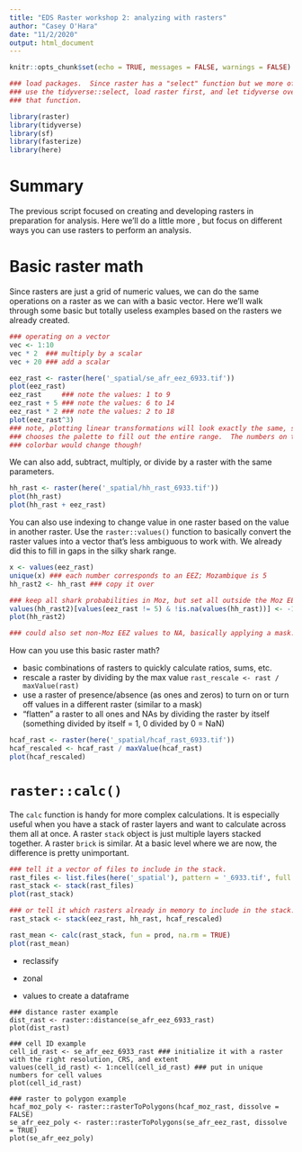```yaml
---
title: "EDS Raster workshop 2: analyzing with rasters"
author: "Casey O'Hara"
date: "11/2/2020"
output: html_document
---
```


```r
knitr::opts_chunk$set(echo = TRUE, messages = FALSE, warnings = FALSE)

### load packages.  Since raster has a "select" function but we more often
### use the tidyverse::select, load raster first, and let tidyverse overwrite
### that function.

library(raster)
library(tidyverse)
library(sf)
library(fasterize)
library(here)
```
 
# Summary
 
The previous script focused on creating and developing rasters in preparation for analysis.  Here we'll do a little more , but focus on different ways you can use rasters to perform an analysis.

# Basic raster math

Since rasters are just a grid of numeric values, we can do the same operations on a raster as we can with a basic vector.  Here we'll walk through some basic but totally useless examples based on the rasters we already created.

```r
### operating on a vector
vec <- 1:10
vec * 2  ### multiply by a scalar
vec + 20 ### add a scalar

eez_rast <- raster(here('_spatial/se_afr_eez_6933.tif'))
plot(eez_rast)
eez_rast     ### note the values: 1 to 9
eez_rast + 5 ### note the values: 6 to 14
eez_rast * 2 ### note the values: 2 to 18
plot(eez_rast^3)
### note, plotting linear transformations will look exactly the same, since R
### chooses the palette to fill out the entire range.  The numbers on the 
### colorbar would change though!
```

We can also add, subtract, multiply, or divide by a raster with the same parameters.

```r
hh_rast <- raster(here('_spatial/hh_rast_6933.tif'))
plot(hh_rast)
plot(hh_rast + eez_rast)
```

You can also use indexing to change value in one raster based on the value in another raster.  Use the `raster::values()` function to basically convert the raster values into a vector that's less ambiguous to work with.  We already did this to fill in gaps in the silky shark range.
```r
x <- values(eez_rast)
unique(x) ### each number corresponds to an EEZ; Mozambique is 5
hh_rast2 <- hh_rast ### copy it over

### keep all shark probabilities in Moz, but set all outside the Moz EEZ to -1
values(hh_rast2)[values(eez_rast != 5) & !is.na(values(hh_rast))] <- -1
plot(hh_rast2)

### could also set non-Moz EEZ values to NA, basically applying a mask.
```


How can you use this basic raster math?

* basic combinations of rasters to quickly calculate ratios, sums, etc.
* rescale a raster by dividing by the max value `rast_rescale <- rast / maxValue(rast)`
* use a raster of presence/absence (as ones and zeros) to turn on or turn off values in a different raster (similar to a mask)
* "flatten" a raster to all ones and NAs by dividing the raster by itself (something divided by itself = 1, 0 divided by 0 = NaN)

```r
hcaf_rast <- raster(here('_spatial/hcaf_rast_6933.tif'))
hcaf_rescaled <- hcaf_rast / maxValue(hcaf_rast)
plot(hcaf_rescaled)
```


# `raster::calc()`

The `calc` function is handy for more complex calculations.  It is especially useful when you have a stack of raster layers and want to calculate across them all at once.  A raster `stack` object is just multiple layers stacked together.  A raster `brick` is similar.  At a basic level where we are now, the difference is pretty unimportant.

```r
### tell it a vector of files to include in the stack.
rast_files <- list.files(here('_spatial'), pattern = '_6933.tif', full.names = TRUE)
rast_stack <- stack(rast_files)
plot(rast_stack)

### or tell it which rasters already in memory to include in the stack.
rast_stack <- stack(eez_rast, hh_rast, hcaf_rescaled)

rast_mean <- calc(rast_stack, fun = prod, na.rm = TRUE)
plot(rast_mean)
```



- reclassify
- zonal

- values to create a dataframe


```
### distance raster example
dist_rast <- raster::distance(se_afr_eez_6933_rast)
plot(dist_rast)

### cell ID example
cell_id_rast <- se_afr_eez_6933_rast ### initialize it with a raster with the right resolution, CRS, and extent
values(cell_id_rast) <- 1:ncell(cell_id_rast) ### put in unique numbers for cell values
plot(cell_id_rast)

### raster to polygon example
hcaf_moz_poly <- raster::rasterToPolygons(hcaf_moz_rast, dissolve = FALSE)
se_afr_eez_poly <- raster::rasterToPolygons(se_afr_eez_rast, dissolve = TRUE)
plot(se_afr_eez_poly)
```

